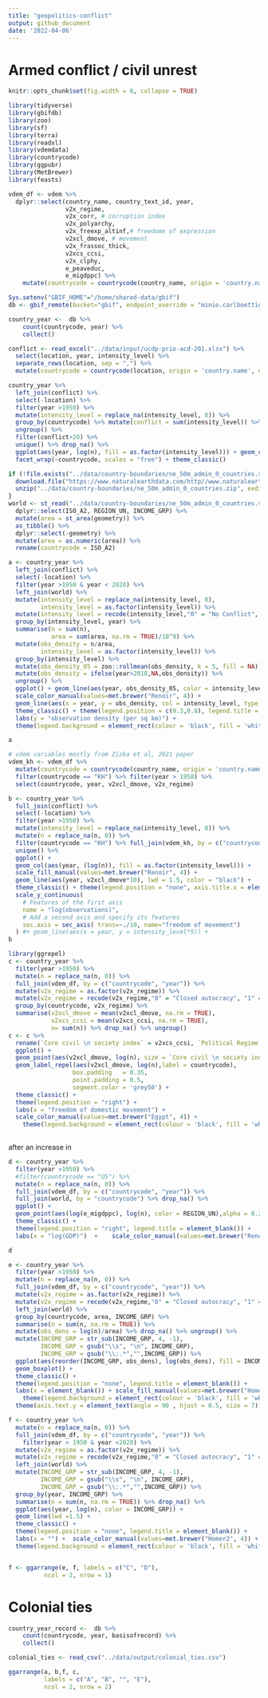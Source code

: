 ```yaml
---
title: "geopolitics-conflict"
output: github_document
date: '2022-04-06'
---
```


# Armed conflict / civil unrest

```r
knitr::opts_chunk$set(fig.width = 8, collapse = TRUE)
```

```r
library(tidyverse)
library(gbifdb)
library(zoo)
library(sf)
library(terra)
library(readxl)
library(vdemdata)
library(countrycode)
library(ggpubr)
library(MetBrewer)
library(feasts)
```

```r
vdem_df <- vdem %>%
  dplyr::select(country_name, country_text_id, year,
                v2x_regime,
                v2x_corr, # corruption index
                v2x_polyarchy,
                v2x_freexp_altinf,# freedome of expression
                v2xcl_dmove, # movement
                v2x_frassoc_thick, 
                v2xcs_ccsi,
                v2x_clphy,
                e_peaveduc, 
                e_migdppc) %>%
    mutate(countrycode = countrycode(country_name, origin = 'country.name', destination = 'iso2c'))
```

```r
Sys.setenv("GBIF_HOME"="/home/shared-data/gbif")
db <- gbif_remote(bucket="gbif", endpoint_override = "minio.carlboettiger.info", version="2021-11-01")
```

```r
country_year <-  db %>%
    count(countrycode, year) %>%
    collect()
```

```r
conflict <- read_excel("../data/input/ucdp-prio-acd-201.xlsx") %>%
  select(location, year, intensity_level) %>%
  separate_rows(location, sep = ",") %>%
  mutate(countrycode = countrycode(location, origin = 'country.name', destination = 'iso2c'))
```

```r
country_year %>%
  left_join(conflict) %>%
  select(-location) %>%
  filter(year >1950) %>%
  mutate(intensity_level = replace_na(intensity_level, 0)) %>%
  group_by(countrycode) %>% mutate(conflict = sum(intensity_level)) %>%
  ungroup() %>% 
  filter(conflict>20) %>%
  unique() %>% drop_na() %>%
  ggplot(aes(year, log(n), fill = as.factor(intensity_level))) + geom_col() +
  facet_wrap(~countrycode, scales = "free") + theme_classic()
```

```r
if (!file.exists("../data/country-boundaries/ne_50m_admin_0_countries.shp")) {
  download.file("https://www.naturalearthdata.com/http//www.naturalearthdata.com/download/50m/cultural/ne_50m_admin_0_countries.zip","../data/country-boundaries/ne_50m_admin_0_countries.zip")
  unzip("../data/country-boundaries/ne_50m_admin_0_countries.zip", exdir = "../data/country-boundaries/")
}
world <- st_read("../data/country-boundaries/ne_50m_admin_0_countries.shp") %>%
  dplyr::select(ISO_A2, REGION_UN, INCOME_GRP) %>%
  mutate(area = st_area(geometry)) %>%
  as_tibble() %>%
  dplyr::select(-geometry) %>%
  mutate(area = as.numeric(area)) %>%
  rename(countrycode = ISO_A2)
```

```r
a <- country_year %>%
  left_join(conflict) %>%
  select(-location) %>%
  filter(year >1950 & year < 2020) %>%
  left_join(world) %>%
  mutate(intensity_level = replace_na(intensity_level, 0),
         intensity_level = as.factor(intensity_level)) %>%
  mutate(intensity_level = recode(intensity_level,"0" = "No Conflict", "1" = "Minor Conflict", "2"= "Major Conflict (War)")) %>%
  group_by(intensity_level, year) %>%
  summarise(n = sum(n), 
            area = sum(area, na.rm = TRUE)/10^9) %>%
  mutate(obs_density = n/area,
         intensity_level = as.factor(intensity_level)) %>% 
  group_by(intensity_level) %>%
  mutate(obs_density_05 = zoo::rollmean(obs_density, k = 5, fill = NA)) %>%
  mutate(obs_density = ifelse(year>2018,NA,obs_density)) %>%
  ungroup() %>%
  ggplot() + geom_line(aes(year, obs_density_05, color = intensity_level), lwd=1.5) + 
  scale_color_manual(values=met.brewer("Renoir", 4)) +
  geom_line(aes(x = year, y = obs_density, col = intensity_level, type = intensity_level), alpha = 0.5, lwd = 0.5)+ 
  theme_classic() + theme(legend.position = c(0.3,0.8), legend.title = element_blank(), axis.title.x = element_blank()) + 
  labs(y = "observation density (per sq km)") +
  theme(legend.background = element_rect(colour = 'black', fill = 'white', linetype='solid'))

a
```

```r
# vdem variables mostly from Zizka et al, 2021 paper
vdem_kh <- vdem_df %>% 
  mutate(countrycode = countrycode(country_name, origin = 'country.name', destination = 'iso2c')) %>%
  filter(countrycode == "KH") %>% filter(year > 1950) %>%
  select(countrycode, year, v2xcl_dmove, v2x_regime)
```

```r
b <- country_year %>%
  full_join(conflict) %>%
  select(-location) %>%
  filter(year >1950) %>%
  mutate(intensity_level = replace_na(intensity_level, 0)) %>%
  mutate(n = replace_na(n, 0)) %>%
  filter(countrycode == "KH") %>% full_join(vdem_kh, by = c("countrycode", "year")) %>%
  unique() %>% 
  ggplot() + 
  geom_col(aes(year, (log(n)), fill = as.factor(intensity_level))) + 
  scale_fill_manual(values=met.brewer("Renoir", 4)) +
  geom_line(aes(year, v2xcl_dmove*10), lwd = 1.5, color = "black") + 
  theme_classic() + theme(legend.position = "none", axis.title.x = element_blank()) +
  scale_y_continuous(
    # Features of the first axis
    name = "log(observations)",
    # Add a second axis and specify its features
    sec.axis = sec_axis( trans=~./10, name="freedom of movement")
  ) #+ geom_line(aes(x = year, y = intensity_level*5)) +
b
```

```r
library(ggrepel)
c <- country_year %>%
  filter(year >1950) %>%
  mutate(n = replace_na(n, 0)) %>%
  full_join(vdem_df, by = c("countrycode", "year")) %>%
  mutate(v2x_regime = as.factor(v2x_regime)) %>%
  mutate(v2x_regime = recode(v2x_regime,"0" = "Closed autocracy", "1" = "Electoral autocracy", "2"= "Electoral democracy", "3"= "Liberal democracy")) %>%
  group_by(countrycode, v2x_regime) %>%
  summarise(v2xcl_dmove = mean(v2xcl_dmove, na.rm = TRUE),
            v2xcs_ccsi = mean(v2xcs_ccsi, na.rm = TRUE),
            n= sum(n)) %>% drop_na() %>% ungroup()
c <- c %>%
  rename(`Core civil \n society index` = v2xcs_ccsi, `Political Regime` = v2x_regime) %>%
  ggplot() + 
  geom_point(aes(v2xcl_dmove, log(n), size = `Core civil \n society index`, color = `Political Regime`), alpha = 0.5) + 
  geom_label_repel(aes(v2xcl_dmove, log(n),label = countrycode),
                  box.padding   = 0.35, 
                  point.padding = 0.5,
                  segment.color = 'grey50') +
  theme_classic() +
  theme(legend.position = "right") + 
  labs(x = "freedom of domestic movement") +
  scale_color_manual(values=met.brewer("Egypt", 4)) +
    theme(legend.background = element_rect(colour = 'black', fill = 'white', linetype='solid'))
  
```

after an increase in 
```r
d <- country_year %>%
  filter(year >1950) %>%
  #filter(countrycode == "US") %>%
  mutate(n = replace_na(n, 0)) %>%
  full_join(vdem_df, by = c("countrycode", "year")) %>%
  full_join(world, by = "countrycode") %>% drop_na() %>%
  ggplot() + 
  geom_point(aes(log(e_migdppc), log(n), color = REGION_UN),alpha = 0.2, size = 4) + 
  theme_classic() +
  theme(legend.position = "right", legend.title = element_blank()) + 
  labs(x = "log(GDP)")  +    scale_color_manual(values=met.brewer("Renoir", 5)) 

d
```

```r
e <- country_year %>%
  filter(year >1950) %>%
  mutate(n = replace_na(n, 0)) %>%
  full_join(vdem_df, by = c("countrycode", "year")) %>%
  mutate(v2x_regime = as.factor(v2x_regime)) %>%
  mutate(v2x_regime = recode(v2x_regime,"0" = "Closed autocracy", "1" = "Electoral autocracy", "2"= "Electoral democracy", "3"= "Liberal democracy")) %>%
  left_join(world) %>%
  group_by(countrycode, area, INCOME_GRP) %>% 
  summarise(n = sum(n, na.rm = TRUE)) %>% 
  mutate(obs_dens = log(n)/area) %>% drop_na() %>% ungroup() %>%
  mutate(INCOME_GRP = str_sub(INCOME_GRP, 4, -1),
         INCOME_GRP = gsub("\\s", "\n", INCOME_GRP),
         INCOME_GRP = gsub("\\:.*","",INCOME_GRP)) %>%
  ggplot(aes(reorder(INCOME_GRP, obs_dens), log(obs_dens), fill = INCOME_GRP)) + 
  geom_boxplot() + 
  theme_classic() +
  theme(legend.position = "none", legend.title = element_blank()) +
  labs(x = element_blank()) + scale_fill_manual(values=met.brewer("Homer2", 4))  + coord_flip() +
    theme(legend.background = element_rect(colour = 'black', fill = 'white', linetype='solid')) +
  theme(axis.text.y = element_text(angle = 90 , hjust = 0.5, size = 7))
```

```r
f <- country_year %>%
  mutate(n = replace_na(n, 0)) %>%
  full_join(vdem_df, by = c("countrycode", "year")) %>%
    filter(year > 1950 & year <2020) %>%
  mutate(v2x_regime = as.factor(v2x_regime)) %>%
  mutate(v2x_regime = recode(v2x_regime,"0" = "Closed autocracy", "1" = "Electoral autocracy", "2"= "Electoral democracy", "3"= "Liberal democracy")) %>%
  left_join(world) %>%
  mutate(INCOME_GRP = str_sub(INCOME_GRP, 4, -1),
         INCOME_GRP = gsub("\\s", "\n", INCOME_GRP),
         INCOME_GRP = gsub("\\:.*","",INCOME_GRP)) %>%
  group_by(year, INCOME_GRP) %>% 
  summarise(n = sum(n, na.rm = TRUE)) %>% drop_na() %>%
  ggplot(aes(year, log(n), color = INCOME_GRP)) + 
  geom_line(lwd =1.5) + 
  theme_classic() +
  theme(legend.position = "none", legend.title = element_blank()) +
  labs(x = "") +  scale_color_manual(values=met.brewer("Homer2", 4)) +
  theme(legend.background = element_rect(colour = 'black', fill = 'white', linetype='solid'))


f <- ggarrange(e, f, labels = c("C", "D"),
          ncol = 2, nrow = 1)
```

# Colonial ties

```r
country_year_record <-  db %>%
    count(countrycode, year, basisofrecord) %>%
    collect()
```

```r
colonial_ties <- read_csv("../data/output/colonial_ties.csv")
```


```r
ggarrange(a, b,f, c,
          labels = c("A", "B", "", "E"),
          ncol = 2, nrow = 2)
```



